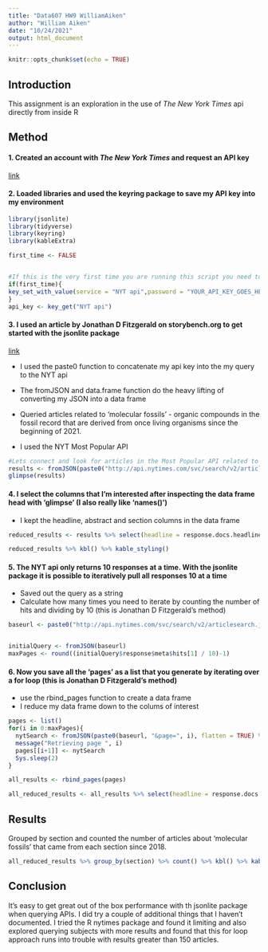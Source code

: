 ```yaml
---
title: "Data607 HW9 WilliamAiken"
author: "William Aiken"
date: "10/24/2021"
output: html_document
---
```


```r
knitr::opts_chunk$set(echo = TRUE)
```

## Introduction
This assignment is an exploration in the use of *The New York Times* api directly from inside R

## Method
#### 1.  Created an account with *The New York Times* and request an API key
[link](https://developer.nytimes.com/)

#### 2.  Loaded libraries and used the keyring package to save my API key into my environment
```r
library(jsonlite)
library(tidyverse)
library(keyring)
library(kableExtra)

first_time <- FALSE


#If this is the very first time you are running this script you need to use save out your api key using keyring
if(first_time){
key_set_with_value(service = "NYT api",password = "YOUR_API_KEY_GOES_HERE")
}
api_key <- key_get("NYT api")
```

#### 3.  I used an article by Jonathan D Fitzgerald on storybench.org to get started with the jsonlite package
[link](https://www.storybench.org/working-with-the-new-york-times-api-in-r/)

* I used the paste0 function to concatenate my api key into the my query to the NYT api
* The fromJSON and data.frame function do the heavy lifting of converting my JSON into a data frame
* Queried articles related to 'molecular fossils' - organic compounds in the fossil record that are derived from once living organisms since the beginning of 2021.

* I used the NYT Most Popular API

```r
#Lets connect and look for articles in the Most Popular API related to molecular fossil
results <- fromJSON(paste0("http://api.nytimes.com/svc/search/v2/articlesearch.json?q=molecular fossil&begin_date=20210101&api-key=",api_key), flatten = TRUE) %>% data.frame()
glimpse(results)
```

#### 4.  I select the columns that I'm interested after inspecting the data frame head with 'glimpse' (I also really like 'names()')

* I kept the headline, abstract and section columns in the data frame

```r
reduced_results <- results %>% select(headline = response.docs.headline.main, abstract = response.docs.abstract, section = response.docs.section_name)

reduced_results %>% kbl() %>% kable_styling()
```

#### 5.  The NYT api only returns 10 responses at a time.  With the jsonlite package it is possible to iteratively pull all responses 10 at a time

* Saved out the query as a string
* Calculate how many times you need to iterate by counting the number of hits and dividing by 10 (this is Jonathan D Fitzgerald's method)

```r
baseurl <- paste0("http://api.nytimes.com/svc/search/v2/articlesearch.json?q=molecular fossil&begin_date=20180101&api-key=",api_key)


initialQuery <- fromJSON(baseurl)
maxPages <- round((initialQuery$response$meta$hits[1] / 10)-1) 
```

#### 6. Now you save all the 'pages' as a list that you generate by iterating over a for loop (this is Jonathan D Fitzgerald's method)

* use the rbind_pages function to create a data frame
* I reduce my data frame down to the colums of interest

```r
pages <- list()
for(i in 0:maxPages){
  nytSearch <- fromJSON(paste0(baseurl, "&page=", i), flatten = TRUE) %>% data.frame() 
  message("Retrieving page ", i)
  pages[[i+1]] <- nytSearch 
  Sys.sleep(2) 
}

all_results <- rbind_pages(pages)

all_reduced_results <- all_results %>% select(headline = response.docs.headline.main, abstract = response.docs.abstract, section = response.docs.section_name)
```


## Results

Grouped by section and counted the number of articles about 'molecular fossils' that came from each section since 2018.

```r
all_reduced_results %>% group_by(section) %>% count() %>% kbl() %>% kable_styling()
```

## Conclusion

It's easy to get great out of the box performance with th jsonlite package when querying APIs.  I did try a couple of additional things that I haven't documented.  I tried the R nytimes package and found it limiting and also explored querying subjects with more results and found that this for loop approach runs into trouble with results greater than 150 articles.
